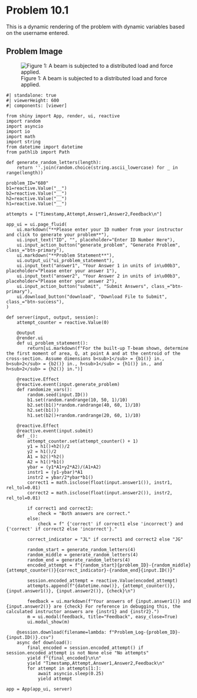 # Problem 10.1 {.unnumbered}

This is a dynamic rendering of the problem with dynamic variables based on the username entered. 


## Problem Image

![Figure 1: A beam is subjected to a distributed load and force applied. ](images/680.png){fig-alt="A T beam has an upper base of b2 and a lower base of b1. The T beam also has a stem height of h1 and a top height of h2."}

```shinylive-python
#| standalone: true
#| viewerHeight: 600
#| components: [viewer]

from shiny import App, render, ui, reactive
import random
import asyncio
import io
import math
import string
from datetime import datetime
from pathlib import Path

def generate_random_letters(length):
    return ''.join(random.choice(string.ascii_lowercase) for _ in range(length))

problem_ID="680"
b1=reactive.Value("__")
b2=reactive.Value("__")
h2=reactive.Value("__")
h1=reactive.Value("__")

attempts = ["Timestamp,Attempt,Answer1,Answer2,Feedback\n"]

app_ui = ui.page_fluid(
    ui.markdown("**Please enter your ID number from your instructor and click to generate your problem**"),
    ui.input_text("ID", "", placeholder="Enter ID Number Here"),
    ui.input_action_button("generate_problem", "Generate Problem", class_="btn-primary"),
    ui.markdown("**Problem Statement**"),
    ui.output_ui("ui_problem_statement"),
    ui.input_text("answer1", "Your Answer 1 in units of in\u00b3", placeholder="Please enter your answer 1"),
    ui.input_text("answer2", "Your Answer 2 in units of in\u00b3", placeholder="Please enter your answer 2"),
    ui.input_action_button("submit", "Submit Answers", class_="btn-primary"),
    ui.download_button("download", "Download File to Submit", class_="btn-success"),
)

def server(input, output, session):
    attempt_counter = reactive.Value(0)

    @output
    @render.ui
    def ui_problem_statement():
        return[ui.markdown(f"For the built-up T-beam shown, determine the first moment of area, Q, at point A and at the centroid of the cross-section. Assume dimensions b<sub>1</sub> = {b1()} in., b<sub>2</sub> = {b2()} in., h<sub>1</sub> = {h1()} in., and h<sub>2</sub> = {h2()} in.")]
    
    @reactive.Effect
    @reactive.event(input.generate_problem)
    def randomize_vars():
        random.seed(input.ID())
        b1.set(random.randrange(10, 50, 1)/10)
        b2.set(b1()*random.randrange(40, 60, 1)/10)
        h2.set(b1())
        h1.set(b2()+random.randrange(20, 60, 1)/10)

    @reactive.Effect
    @reactive.event(input.submit)
    def _():
        attempt_counter.set(attempt_counter() + 1)
        y1 = h1()+h2()/2
        y2 = h1()/2
        A1 = b2()*h2()
        A2 = h1()*b1()
        ybar = (y1*A1+y2*A2)/(A1+A2)
        instr1 = (y1-ybar)*A1
        instr2 = ybar/2*ybar*b1()
        correct1 = math.isclose(float(input.answer1()), instr1, rel_tol=0.01)
        correct2 = math.isclose(float(input.answer2()), instr2, rel_tol=0.01)
        
        if correct1 and correct2:
            check = "Both answers are correct."
        else:
            check = f" {'correct' if correct1 else 'incorrect'} and {'correct' if correct2 else 'incorrect'}."
        
        correct_indicator = "JL" if correct1 and correct2 else "JG"

        random_start = generate_random_letters(4)
        random_middle = generate_random_letters(4)
        random_end = generate_random_letters(4)
        encoded_attempt = f"{random_start}{problem_ID}-{random_middle}{attempt_counter()}{correct_indicator}-{random_end}{input.ID()}"

        session.encoded_attempt = reactive.Value(encoded_attempt)
        attempts.append(f"{datetime.now()}, {attempt_counter()}, {input.answer1()}, {input.answer2()}, {check}\n")

        feedback = ui.markdown(f"Your answers of {input.answer1()} and {input.answer2()} are {check} For reference in debugging this, the calculated instructor answers are {instr1} and {instr2}.")
        m = ui.modal(feedback, title="Feedback", easy_close=True)
        ui.modal_show(m)

    @session.download(filename=lambda: f"Problem_Log-{problem_ID}-{input.ID()}.csv")
    async def download():
        final_encoded = session.encoded_attempt() if session.encoded_attempt is not None else "No attempts"
        yield f"{final_encoded}\n\n"
        yield "Timestamp,Attempt,Answer1,Answer2,Feedback\n"
        for attempt in attempts[1:]:
            await asyncio.sleep(0.25)
            yield attempt

app = App(app_ui, server)
```
